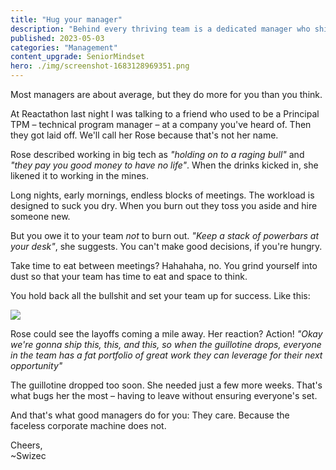 ```yaml
---
title: "Hug your manager"
description: "Behind every thriving team is a dedicated manager who shields them from corporate chaos, sacrificing their own well-being for the team's success."
published: 2023-05-03
categories: "Management"
content_upgrade: SeniorMindset
hero: ./img/screenshot-1683128969351.png
---
```


Most managers are about average, but they do more for you than you think.

At Reactathon last night I was talking to a friend who used to be a Principal TPM – technical program manager – at a company you've heard of. Then they got laid off. We'll call her Rose because that's not her name.

Rose described working in big tech as _"holding on to a raging bull"_ and _"they pay you good money to have no life"_. When the drinks kicked in, she likened it to working in the mines.

Long nights, early mornings, endless blocks of meetings. The workload is designed to suck you dry. When you burn out they toss you aside and hire someone new.

But you owe it to your team _not_ to burn out. _"Keep a stack of powerbars at your desk"_, she suggests. You can't make good decisions, if you're hungry.

Take time to eat between meetings? Hahahaha, no. You grind yourself into dust so that your team has time to eat and space to think.

You hold back all the bullshit and set your team up for success. Like this:

![](./img/4pujdtpngcg1cc9.png)

Rose could see the layoffs coming a mile away. Her reaction? Action! _"Okay we're gonna ship this, this, and this, so when the guillotine drops, everyone in the team has a fat portfolio of great work they can leverage for their next opportunity"_

The guillotine dropped too soon. She needed just a few more weeks. That's what bugs her the most – having to leave without ensuring everyone's set.

And that's what good managers do for you: They care. Because the faceless corporate machine does not.

Cheers,<br/>
~Swizec
